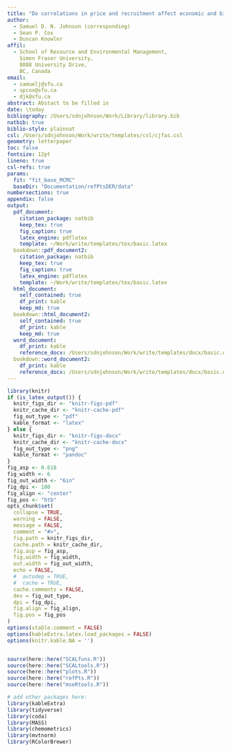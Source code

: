 ```yaml
---  
title: "Do correlations in price and recruitment affect economic and biological risk in spatially heterogeneous, multi-species fisheries?"
author: 
  - Samuel D. N. Johnson (corresponding)
  - Sean P. Cox
  - Duncan Knowler
affil:
  - School of Resource and Environmental Management,
    Simon Fraser University,
    8888 University Drive,
    BC, Canada
email:
  - samuelj@sfu.ca
  - spcox@sfu.ca
  - djk@sfu.ca
abstract: Abstact to be filled in
date: \today
bibliography: /Users/sdnjohnson/Work/Library/library.bib
natbib: true
biblio-style: plainnat
csl: /Users/sdnjohnson/Work/write/templates/csl/cjfas.csl 
geometry: letterpaper
toc: false
fontsize: 12pt
lineno: true
csl-refs: true
params:
  fit: "fit_base_MCMC"
  baseDir: "Documentation/refPtsDER/data"
numbersections: true
appendix: false
output: 
  pdf_document:
    citation_package: natbib
    keep_tex: true
    fig_caption: true
    latex_engine: pdflatex
    template: ~/Work/write/templates/tex/basic.latex
  bookdown::pdf_document2:
    citation_package: natbib
    keep_tex: true
    fig_caption: true
    latex_engine: pdflatex
    template: ~/Work/write/templates/tex/basic.latex
  html_document:
    self_contained: true
    df_print: kable
    keep_md: true
  bookdown::html_document2:
    self_contained: true
    df_print: kable
    keep_md: true
  word_document:
    df_print: kable
    reference_docx: /Users/sdnjohnson/Work/write/templates/docx/basic.docx
  bookdown::word_document2:
    df_print: kable
    reference_docx: /Users/sdnjohnson/Work/write/templates/docx/basic.docx
---
```


```r
library(knitr)
if (is_latex_output()) {
  knitr_figs_dir <- "knitr-figs-pdf"
  knitr_cache_dir <- "knitr-cache-pdf"
  fig_out_type <- "pdf"
  kable_format <- "latex"
} else {
  knitr_figs_dir <- "knitr-figs-docx"
  knitr_cache_dir <- "knitr-cache-docx"
  fig_out_type <- "png"
  kable_format <- "pandoc"
}
fig_asp <- 0.618
fig_width <- 6
fig_out_width <- "6in"
fig_dpi <- 180
fig_align <- "center"
fig_pos <- "htb"
opts_chunk$set(
  collapse = TRUE,
  warning = FALSE,
  message = FALSE,
  comment = "#>",
  fig.path = knitr_figs_dir,
  cache.path = knitr_cache_dir,
  fig.asp = fig_asp,
  fig.width = fig_width,
  out.width = fig_out_width,
  echo = FALSE,
  #  autodep = TRUE,
  #  cache = TRUE,
  cache.comments = FALSE,
  dev = fig_out_type,
  dpi = fig_dpi,
  fig.align = fig_align,
  fig.pos = fig_pos
)
options(xtable.comment = FALSE)
options(kableExtra.latex.load_packages = FALSE)
options(knitr.kable.NA = '')


source(here::here("SCALfuns.R"))
source(here::here("SCALtools.R"))
source(here::here("plots.R"))
source(here::here("refPts.R"))
source(here::here("mseRtools.R"))

```

```r
# add other packages here:
library(kableExtra)
library(tidyverse)
library(coda)
library(MASS)
library(chemometrics)
library(mvtnorm)
library(RColorBrewer)
```



